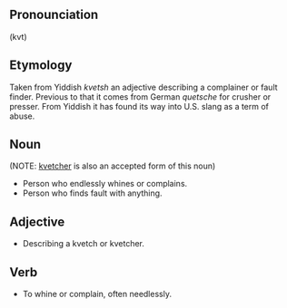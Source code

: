 ==Pronounciation==
(kvt) 

==Etymology==
Taken from Yiddish ''kvetsh'' an adjective describing a complainer or fault finder.
Previous to that it comes from German ''quetsche'' for crusher or presser.
From Yiddish it has found its way into U.S. slang as a term of abuse.

==Noun== (NOTE: [[kvetcher]] is also an accepted form of this noun)
*Person who endlessly whines or complains.
*Person who finds fault with anything. 

==Adjective==
*Describing a kvetch or kvetcher.

==Verb==
*To whine or complain, often needlessly.